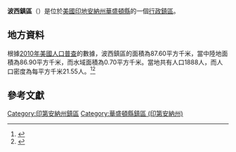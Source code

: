 {{noteTA
|G1=USState
|G2=地名
|G3=Unit
}}
{{Infobox settlement
|official_name            = 波西鎮區
|native_name = Posey Township
|settlement_type          = [[行政鎮區|行政鎮區]]
|image_skyline            = 
|imagesize                = 
|image_map                = Map highlighting Posey Township, Washington County, Indiana.svg
|mapsize                  = 250px
|pushpin_map  =USA Indiana
|pushpin_label = 波西鎮區
|pushpin_label_position   = top
|pushpin_map_caption      = 波西鎮區在印地安納州的位置
|subdivision_type         = [[世界政區索引|國家]]
|subdivision_type1        = [[美国州份|州份]]
|subdivision_type2        = [[印地安納州行政区划|縣]]
|subdivision_name         = [[美国|美国]]
|subdivision_name1        = [[印地安納州|印地安納州]]
|subdivision_name2        = [[華盛頓縣_(印地安納州)|華盛頓縣]]
|elevation_ft             = 659
|elevation_m              = 201
|timezone                 = [[北美东部時區|北美东部時區]]
|area_total_km2           = 87.60
|area_land_km2            = 86.90
|area_water_km2           = 0.70
|area_total_sq_mi         = 
|area_land_sq_mi          = 
|area_water_sq_mi         = 
|population_as_of         = [[2010年美國人口普查|2010]]
|population_footnotes     = 
|population_total         = 1888
|population_density_km2   = auto
|population_density_sq_mi = auto
|utc_offset               = -5
|coordinates              = {{coord|38|26|46|N|86|12|52|W|type:city_region:US-AL_source:GNS-enwiki|display=inline,title}}
| coor_pinpoint           = 
| coordinates_footnotes   = 
|timezone_DST             = EDT
|utc_offset_DST           = -4
|postal_code_type         = [[美國郵區編號|郵區編號]]
|postal_code              = 47120, 47125, 47145, 47164, 47165, 47167
|area_code                = {{link-en|电话区号812|Area code 812|812}}
|blank_name = [[地名信息系统|GNIS ID]]
|blank_info = 453767
}}
'''波西鎮區'''（{{lang-en|Posey Township}}）是位於[[美國|美國]][[印地安納州|印地安納州]][[華盛頓縣_(印地安納州)|華盛頓縣]]的一個[[行政鎮區|行政鎮區]]。

== 地方資料 ==
根據[[2010年美國人口普查|2010年美國人口普查]]的數據，波西鎮區的面積為87.60平方千米，當中陸地面積為86.90平方千米，而水域面積為0.70平方千米。當地共有人口1888人，而人口密度為每平方千米21.55人。<ref name="GR8">{{cite web|url=http://factfinder2.census.gov|publisher=[[美国人口调查局|美国人口调查局]]|accessdate=2011-05-14|title=American FactFinder|archive-date=2013-09-11|archive-url=https://web.archive.org/web/20130911234518/http://factfinder2.census.gov/|dead-url=no}}</ref><ref>{{cite web|url=https://www.citypopulation.de/en/usa/indiana/admin/|title=USA: Indiana (Counties and Townships) - City Population|access-date=2020-09-03|archive-date=2020-04-22|archive-url=https://web.archive.org/web/20200422090607/https://www.citypopulation.de/en/usa/indiana/admin/|dead-url=no}}</ref>

== 參考文獻 ==
{{reflist}}

{{華盛頓縣 (印地安納州)}}

{{DEFAULTSORT:Posey Township}}
[[Category:印第安納州鎮區|Category:印第安納州鎮區]]
[[Category:華盛頓縣鎮區_(印第安納州)|Category:華盛頓縣鎮區 (印第安納州)]]
{{Indiana-geo-stub}}